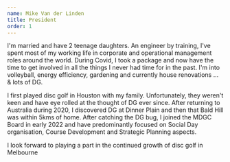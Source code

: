 ```yaml
---
name: Mike Van der Linden
title: President
order: 1
---
```


I'm married and have 2 teenage daughters. An engineer by training, I've spent most of my working life in corporate and operational management roles around the world. During Covid, I took a package and now have the time to get involved in all the things I never had time for in the past. I'm into volleyball, energy efficiency, gardening and currently house renovations … & lots of DG.

I first played disc golf in Houston with my family. Unfortunately, they weren't keen and have eye rolled at the thought of DG ever since. After returning to Australia during 2020, I discovered DG at Dinner Plain and then that Bald Hill was within 5kms of home. After catching the DG bug, I joined the MDGC Board in early 2022 and have predominantly focused on Social Day organisation, Course Development and Strategic Planning aspects.

I look forward to playing a part in the continued growth of disc golf in Melbourne
